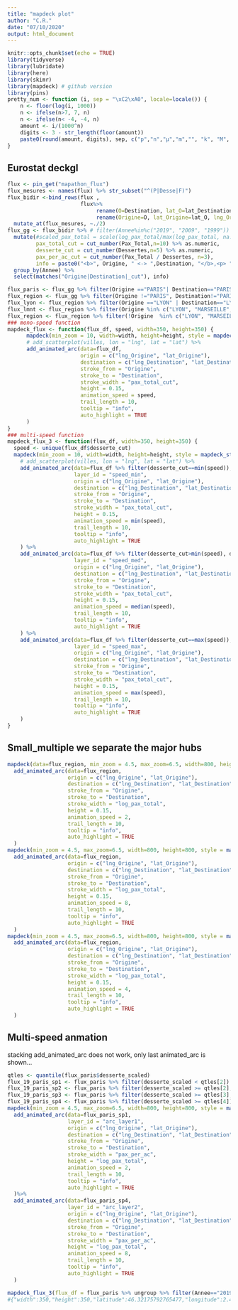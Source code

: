 ```yaml
---
title: "mapdeck plot"
author: "C.R."
date: "07/10/2020"
output: html_document
---
```


```r
knitr::opts_chunk$set(echo = TRUE)
library(tidyverse)
library(lubridate)
library(here)
library(skimr)
library(mapdeck) # github version
library(pins)
pretty_num <- function (i, sep = "\xC2\xA0", locale=locale()) {
    n <- floor(log(i, 1000))
    n <- ifelse(n>7, 7, n)
    n <- ifelse(n< -4, -4, n)
    amount <- i/(1000^n)
    digits <- 3 - str_length(floor(amount))
    paste0(round(amount, digits), sep, c("p","n","μ","m","", "k", "M", "G", "T", "P", "H", "Z")[n+5])
}

```

## 
## Eurostat deckgl


```r
flux <- pin_get("mapathon_flux") 
flux_mesures <- names(flux) %>% str_subset("^(P|Desse|F)")
flux_bidir <-bind_rows(flux , 
                       flux%>%
                            rename(O=Destination, lat_O=lat_Destination, lng_O=lng_Destination, Destination=Origine, lat_Destination=lat_Origine, lng_Destination=lng_Origine) %>%
                            rename(Origine=O, lat_Origine=lat_O, lng_Origine = lng_O)) %>% 
  mutate_at(flux_mesures, ~./2)
flux_gg <- flux_bidir %>% # filter(Annee%in%c("2019", "2009", "1999")) %>%
  mutate(#scaled_pax_total = scale(log_pax_total/max(log_pax_total, na.rm = T))*5,
         pax_total_cut = cut_number(Pax_Total,n=10) %>% as.numeric,
         desserte_cut = cut_number(Dessertes,n=5) %>% as.numeric,
         pax_per_ac_cut = cut_number(Pax_Total / Dessertes, n=3),
         info = paste0("<b>", Origine, " <-> ",Destination, "</b>,<p> ",pretty_num(Dessertes*2), " dessertes, ", pretty_num(Pax_Total*2), " passagers</p>")) %>% 
  group_by(Annee) %>% 
  select(matches("Origine|Destination|_cut"), info)

flux_paris <- flux_gg %>% filter(Origine =="PARIS"| Destination=="PARIS") 
flux_region <- flux_gg %>% filter(Origine !="PARIS", Destination!="PARIS")
flux_lyon <- flux_region %>% filter(Origine =="LYON" | Destination=="LYON")
flux_lmnt <- flux_region %>% filter(Origine %in% c("LYON", "MARSEILLE", "NICE", "TOULOUSE" ) | Destination %in% c("LYON", "MARSEILLE", "NICE", "TOULOUSE" ) ) 
flux_region <- flux_region %>% filter(!Origine  %in% c("LYON", "MARSEILLE", "NICE", "TOULOUSE" ),! Destination %in% c("LYON", "MARSEILLE", "NICE", "TOULOUSE" )) 
### mono-speed function
mapdeck_flux <- function(flux_df, speed, width=350, height=350) {
      mapdeck(min_zoom = 10, width=width, height=height, style = mapdeck_style("dark"), zoom = 12, show_view_state = TRUE) %>% 
      # add_scatterplot(villes, lon = "lng", lat = "lat") %>% 
      add_animated_arc(data=flux_df, 
                       origin = c("lng_Origine", "lat_Origine"),
                       destination = c("lng_Destination", "lat_Destination"),
                       stroke_from = "Origine",
                       stroke_to = "Destination",
                       stroke_width = "pax_total_cut",
                       height = 0.15,
                       animation_speed = speed, 
                       trail_length = 10,
                       tooltip = "info",
                       auto_highlight = TRUE
      )
}
### multi-speed function
mapdeck_flux_3 <- function(flux_df, width=350, height=350) {
  speed <- unique(flux_df$desserte_cut)
  mapdeck(min_zoom = 10, width=width, height=height, style = mapdeck_style("dark"), zoom = 12, show_view_state = TRUE) %>% 
    # add_scatterplot(villes, lon = "lng", lat = "lat") %>% 
    add_animated_arc(data=flux_df %>% filter(desserte_cut==min(speed)), 
                     layer_id = "speed_min",
                     origin = c("lng_Origine", "lat_Origine"),
                     destination = c("lng_Destination", "lat_Destination"),
                     stroke_from = "Origine",
                     stroke_to = "Destination",
                     stroke_width = "pax_total_cut",
                     height = 0.15,
                     animation_speed = min(speed), 
                     trail_length = 10,
                     tooltip = "info",
                     auto_highlight = TRUE
    ) %>% 
    add_animated_arc(data=flux_df %>% filter(desserte_cut>min(speed), desserte_cut<max(speed)), 
                     layer_id = "speed_med",
                     origin = c("lng_Origine", "lat_Origine"),
                     destination = c("lng_Destination", "lat_Destination"),
                     stroke_from = "Origine",
                     stroke_to = "Destination",
                     stroke_width = "pax_total_cut",
                     height = 0.15,
                     animation_speed = median(speed), 
                     trail_length = 10,
                     tooltip = "info",
                     auto_highlight = TRUE
    ) %>% 
    add_animated_arc(data=flux_df %>% filter(desserte_cut==max(speed)), 
                     layer_id = "speed_max",
                     origin = c("lng_Origine", "lat_Origine"),
                     destination = c("lng_Destination", "lat_Destination"),
                     stroke_from = "Origine",
                     stroke_to = "Destination",
                     stroke_width = "pax_total_cut",
                     height = 0.15,
                     animation_speed = max(speed), 
                     trail_length = 10,
                     tooltip = "info",
                     auto_highlight = TRUE
    )  
}

```

## Small_multiple we separate the major hubs 
```r
mapdeck(data=flux_region, min_zoom = 4.5, max_zoom=6.5, width=800, height=800, style = mapdeck_style("dark"), pitch = 45) %>% 
  add_animated_arc(data=flux_region, 
                   origin = c("lng_Origine", "lat_Origine"),
                   destination = c("lng_Destination", "lat_Destination"),
                   stroke_from = "Origine",
                   stroke_to = "Destination",
                   stroke_width = "log_pax_total",
                   height = 0.15,
                   animation_speed = 2, 
                   trail_length = 10,
                   tooltip = "info",
                   auto_highlight = TRUE
  )
mapdeck(min_zoom = 4.5, max_zoom=6.5, width=800, height=800, style = mapdeck_style("dark"), pitch = 45) %>% 
  add_animated_arc(data=flux_region, 
                   origin = c("lng_Origine", "lat_Origine"),
                   destination = c("lng_Destination", "lat_Destination"),
                   stroke_from = "Origine",
                   stroke_to = "Destination",
                   stroke_width = "log_pax_total",
                   height = 0.15,
                   animation_speed = 8, 
                   trail_length = 10,
                   tooltip = "info",
                   auto_highlight = TRUE
  )
mapdeck(min_zoom = 4.5, max_zoom=6.5, width=800, height=800, style = mapdeck_style("dark"), pitch = 45) %>% 
  add_animated_arc(data=flux_region, 
                   origin = c("lng_Origine", "lat_Origine"),
                   destination = c("lng_Destination", "lat_Destination"),
                   stroke_from = "Origine",
                   stroke_to = "Destination",
                   stroke_width = "log_pax_total",
                   height = 0.15,
                   animation_speed = 4, 
                   trail_length = 10,
                   tooltip = "info",
                   auto_highlight = TRUE
  )
```

## Multi-speed anmation
stacking add_animated_arc does not work, only last animated_arc is shown...
```r
qtles <- quantile(flux_paris$desserte_scaled)
flux_19_paris_sp1 <- flux_paris %>% filter(desserte_scaled < qtles[2])
flux_19_paris_sp2 <- flux_paris %>% filter(desserte_scaled >= qtles[2], desserte_scaled < qtles[3])
flux_19_paris_sp3 <- flux_paris %>% filter(desserte_scaled >= qtles[3], desserte_scaled < qtles[4])
flux_19_paris_sp4 <- flux_paris %>% filter(desserte_scaled >= qtles[4])
mapdeck(min_zoom = 4.5, max_zoom=6.5, width=800, height=800, style = mapdeck_style("dark"), pitch = 45) %>% 
  add_animated_arc(data=flux_paris_sp1, 
                   layer_id = "arc_layer1",
                   origin = c("lng_Origine", "lat_Origine"),
                   destination = c("lng_Destination", "lat_Destination"),
                   stroke_from = "Origine",
                   stroke_to = "Destination",
                   stroke_width = "pax_per_ac",
                   height = "log_pax_total",
                   animation_speed = 2, 
                   trail_length = 10,
                   tooltip = "info",
                   auto_highlight = TRUE
  )%>% 
  add_animated_arc(data=flux_paris_sp4, 
                   layer_id = "arc_layer2",
                   origin = c("lng_Origine", "lat_Origine"),
                   destination = c("lng_Destination", "lat_Destination"),
                   stroke_from = "Origine",
                   stroke_to = "Destination",
                   stroke_width = "pax_per_ac",
                   height = "log_pax_total",
                   animation_speed = 8, 
                   trail_length = 10,
                   tooltip = "info",
                   auto_highlight = TRUE
  )

```

```r
mapdeck_flux_3(flux_df = flux_paris %>% ungroup %>% filter(Annee=="2019"))
#{"width":350,"height":350,"latitude":46.32175792765477,"longitude":2.406704859626679,"zoom":4.027074247285214,"bearing":0,"pitch":0,"altitude":1.5,"maxZoom":20,"minZoom":0,"maxPitch":60,"minPitch":0,"viewId":"htmlwidget-2e6ed77d5db95706fd95","viewBounds":{"north":51.28712378792371,"east":9.95415834697271,"south":40.86115280011853,"west":-5.140748627719684},"interactionState":{"isDragging":false,"isPanning":false,"isRotating":false}}
```

